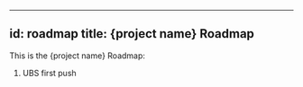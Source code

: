
---
id: roadmap
title: {project name} Roadmap
---

This is the {project name} Roadmap:
1. UBS first push

